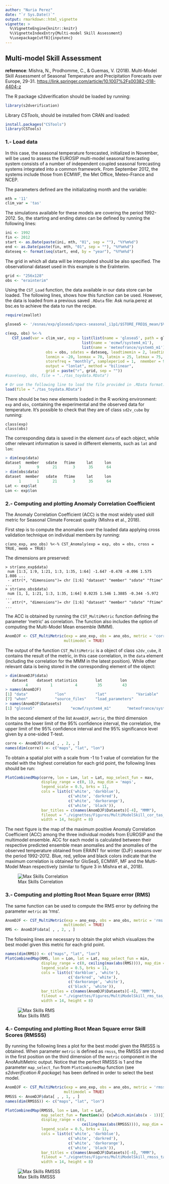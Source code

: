 ```yaml
---
author: "Nuria Perez"
date: "`r Sys.Date()`"
output: rmarkdown::html_vignette
vignette: >
  %\VignetteEngine{knitr::knitr}
  %\VignetteIndexEntry{Multi-model Skill Assessment}
  %\usepackage[utf8]{inputenc}
---
```


Multi-model Skill Assessment
-----------------------------------------

**reference**: Mishra, N., Prodhomme, C., & Guemas, V. (2018). Multi-Model Skill Assessment of Seasonal Temperature and Precipitation Forecasts over Europe, 29-31. <https://link.springer.com/article/10.1007%2Fs00382-018-4404-z>


The R package s2dverification should be loaded by running:


```r
library(s2dverification)
```


Library *CSTools*, should be installed from CRAN and loaded:


```r
install.packages("CSTools")
library(CSTools)
```


### 1.- Load data

In this case, the seasonal temperature forecasted, initialized in November, will be used to assess the EUROSIP multi-model seasonal forecasting system consists of a number of independent coupled seasonal forecasting systems integrated into a common framework. From September 2012, the systems include those from ECMWF, the Met Office, Meteo-France and NCEP.

The parameters defined are the initializating month and the variable:


```r
mth = '11'
clim_var = 'tas'
```


The simulations available for these models are covering the period 1992-2012. So, the starting and ending dates can be defined by running the following lines:


```r
ini <- 1992
fin <- 2012
start <- as.Date(paste(ini, mth, "01", sep = ""), "%Y%m%d")
end <- as.Date(paste(fin, mth, "01", sep = ""), "%Y%m%d")
dateseq <- format(seq(start, end, by = "year"), "%Y%m%d")
``` 


The grid in which all data will be interpolated should be also specified. The observational dataset used in this example is the EraInterim. 


```r
grid <- "256x128"
obs <- "erainterim"
```

Using the `CST_Load` function, the data available in our data store can be loaded. The following lines, shows how this function can be used. However, the data is loaded from a previous saved `.RData` file:
Ask nuria.perez at bsc.es to achieve the data to run the recipe.

```r
require(zeallot)

glosea5 <- '/esnas/exp/glosea5/specs-seasonal_i1p1/$STORE_FREQ$_mean/$VAR_NAME$-allmemb/$VAR_NAME$_$START_DATE$.nc'

c(exp, obs) %<-% 
   CST_Load(var = clim_var, exp = list(list(name = 'glosea5', path = glosea5), 
                                  list(name = 'ecmwf/system4_m1'),
                                  list(name = 'meteofrance/system5_m1')),
                  obs = obs, sdates = dateseq, leadtimemin = 2, leadtimemax = 4,
                  lonmin = -20, lonmax = 70, latmin = 25, latmax = 75, 
                  storefreq = "monthly", sampleperiod = 1,  nmember = 9, 
                  output = "lonlat", method = "bilinear", 
                  grid = paste("r", grid, sep = ""))
#save(exp, obs, file = "../tas_toydata.RData")   

# Or use the following line to load the file provided in .RData format:
load(file = "./tas_toydata.RData")
```

There should be two new elements loaded in the R working environment: `exp` and `obs`, containing the experimental and the observed data for temperature. It's possible to check that they are of class `sd2v_cube` by running:


```
class(exp)
class(obs)
```

The corresponding data is saved in the element `data` of each object, while other relevant information is saved in different elements, such as `lat` and `lon`:

```r
> dim(exp$data)
dataset  member   sdate   ftime     lat     lon 
      3       9      21       3      35      64 
> dim(obs$data)
dataset  member   sdate   ftime     lat     lon 
      1       1      21       3      35      64 
Lat <- exp$lat
Lon <- exp$lon
```


### 2.- Computing and plotting Anomaly Correlation Coefficient

The Anomaly Correlation Coefficient (ACC) is the most widely used skill metric for Seasonal Climate Forecast quality (Mishra et al., 2018). 


First step is to compute the anomalies over the loaded data applying cross validation technique on individual members by running:

```
c(ano_exp, ano_obs) %<-% CST_Anomaly(exp = exp, obs = obs, cross = TRUE, memb = TRUE)
```

The dimensions are preserved:

```
> str(ano_exp$data)
 num [1:3, 1:9, 1:21, 1:3, 1:35, 1:64] -1.647 -0.478 -0.096 1.575 1.086 ...
 - attr(*, "dimensions")= chr [1:6] "dataset" "member" "sdate" "ftime" ...
> str(ano_obs$data)
 num [1, 1, 1:21, 1:3, 1:35, 1:64] 0.0235 1.546 1.3885 -0.344 -5.972 ...
 - attr(*, "dimensions")= chr [1:6] "dataset" "member" "sdate" "ftime" ...
```

The ACC is obtained by running the `CST_MultiMetric` function defining the parameter 'metric' as correlation. The function also includes the option of computing the Multi-Model Mean ensemble (MMM).


```r
AnomDJF <- CST_MultiMetric(exp = ano_exp, obs = ano_obs, metric = 'correlation', 
                          multimodel = TRUE)
```


The output of the function `CST_MultiMetric` is a object of class `s2dv_cube`, it contains the result of the metric, in this case correlation, in the `data` element (including the correlation for the MMM in the latest position).
While other relevant data is being stored in the corresponding element of the object:


```r
> dim(AnomDJF$data)
   dataset    dataset statistics        lat        lon 
         4          1          4         35         43 
> names(AnomDJF)
[1] "data"            "lon"             "lat"             "Variable"        "Datasets"        "Dates"          
[7] "when"            "source_files"    "load_parameters"
> names(AnomDJF$Datasets)
[1] "glosea5"                "ecmwf/system4_m1"       "meteofrance/system5_m1" "erainterim"    
```
 
In the second element of the list `AnomDJF`, `metric`, the third dimension contains the lower limit of the 95% confidence interval, the correlation, the upper limit of the 95% confidence interval and the 95% significance level given by a one-sided T-test. 


```r
corre <- AnomDJF$data[ , , 2, , ]
names(dim(corre)) <- c("maps", "lat", "lon")
```


To obtain a spatial plot with a scale from -1 to 1 value of correlation for the model with the highest correlation for each grid point, the following lines should be run:

```r
PlotCombinedMap(corre, lon = Lon, lat = Lat, map_select_fun = max,
                display_range = c(0, 1), map_dim = 'maps',
                legend_scale = 0.5, brks = 11,
                cols = list(c('white', 'darkblue'),
                            c('white', 'darkred'),
                            c('white', 'darkorange'),
                            c('white', 'black')),
                bar_titles = c(names(AnomDJF$Datasets)[-4], "MMM"),
                fileout = "./vignettes/Figures/MultiModelSkill_cor_tas_1992-2012.png",
                width = 14, height = 8)                
```

The next figure is the map of the maximum positive Anomaly Correlation Coefficient (ACC) among the three individual models from EUROSIP and the multimodel ensemble. ACC for each model is calculated between their respective predicted ensemble mean anomalies and the anomalies of the observed temperature obtained from ERAINT for winter (DJF) seasons over the period 1992-2012. Blue, red, yellow and black colors indicate that the maximum correlation is obtained for GloSea5, ECMWF, MF and the Multi-Model Mean respectively (similar to figure 3 in Mishra et al., 2018).


![Max Skills Correlation](../vignettes/Figures/MultiModelSkill_cor_tas_1992-2012.png)



### 3.- Computing and plotting Root Mean Square error (RMS)

The same function can be used to compute the RMS error by defining the parameter `metric` as 'rms'.

```r
AnomDJF <- CST_MultiMetric(exp = ano_exp, obs = ano_obs, metric = 'rms', 
                          multimodel = TRUE)
RMS <- AnomDJF$data[ , , 2, , ]
```

The following lines are necessary to obtain the plot which visualizes the best model given this metric for each grid point. 

```r
names(dim(RMS)) <- c("maps", "lat", "lon")
PlotCombinedMap(RMS, lon = Lon, lat = Lat, map_select_fun = min,
                display_range = c(0, ceiling(max(abs(RMS)))), map_dim = 'maps',
                legend_scale = 0.5, brks = 11,
                cols = list(c('darkblue', 'white'),
                            c('darkred', 'white'),
                            c('darkorange', 'white'),
                            c('black', 'white')),
                bar_titles = c(names(AnomDJF$Datasets)[-4], "MMM"), 
                fileout = "./vignettes/Figures/MultiModelSkill_rms_tas_1992-2012.png",
                width = 14, height = 8)              
```

![Max Skills RMS](../vignettes/Figures/MultiModelSkill_rms_tas_1992-2012.png)


### 4.- Computing and plotting Root Mean Square error Skill Scores (RMSSS)


By running the following lines a plot for the best model given the RMSSS is obtained. 
When parameter `metric` is defined as `rmsss`, the RMSSS are stored in the first position on the third dimension of the `metric` component in the AnoMultiMetric output. 
Notice that the perfect RMSSS is 1 and the parameter  `map_select_fun` from `PlotCombinedMap` function (see *s2dverification R package*) has been defined in order to select the best model.


```r
AnomDJF <- CST_MultiMetric(exp = ano_exp, obs = ano_obs, metric = 'rmsss', 
                          multimodel = TRUE)
RMSSS <- AnomDJF$data[ , , 1, , ]
names(dim(RMSSS)) <- c("maps", "lat", "lon")

PlotCombinedMap(RMSSS, lon = Lon, lat = Lat, 
                map_select_fun = function(x) {x[which.min(abs(x - 1))]},
                display_range = c(0, 
                                  ceiling(max(abs(RMSSS)))), map_dim = 'maps',
                legend_scale = 0.5, brks = 11,
                cols = list(c('white', 'darkblue'),
                            c('white', 'darkred'),
                            c('white', 'darkorange'),
                            c('white', 'black')),
                bar_titles = c(names(AnomDJF$Datasets)[-4], "MMM"), 
                fileout = "./vignettes/Figures/MultiModelSkill_rmsss_tas_1992-2012.png",
                width = 14, height = 8)                
```

![Max Skills RMSSS](../vignettes/Figures/MultiModelSkill_rmsss_tas_1992-2012.png)
